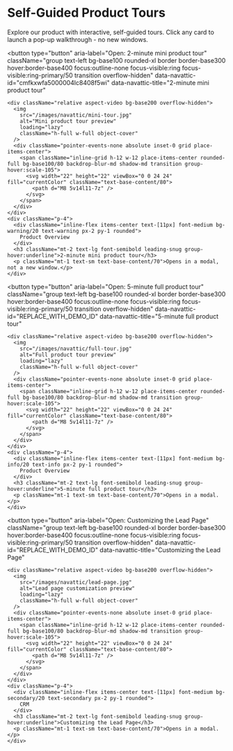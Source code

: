 
# Self-Guided Product Tours

Explore our product with interactive, self-guided tours. Click any card to launch a pop-up walkthrough - no new windows.

<Script src="https://cdn.navattic.com/js/embed.umd.js" strategy="afterInteractive" />

<Script id="navattic-popup-init" strategy="afterInteractive">
{[
"(function(){",
"  function ready(fn){ if (document.readyState !== 'loading') fn(); else document.addEventListener('DOMContentLoaded', fn); }",
"  ready(function(){",
"    function boot(){",
"      if (!(window && window.NavatticEmbed && window.NavatticEmbed.initPopup)) { setTimeout(boot, 120); return; }",
"      var nodes = document.querySelectorAll('[data-navattic-id]');",
"      for (var i=0; i<nodes.length; i++){",
"        var el = nodes[i];",
"        var id = el.getAttribute('data-navattic-id');",
"        var title = el.getAttribute('data-navattic-title') || 'Product tour';",
"        var url = 'https://capture.navattic.com/' + id;",
"        try { window.NavatticEmbed.initPopup(url, { title: title, preload: false }); } catch(e) {}",
"        el.addEventListener('click', function(evt){",
"          var btn = evt.currentTarget;",
"          var id2 = btn.getAttribute('data-navattic-id');",
"          var url2 = 'https://capture.navattic.com/' + id2;",
"          if (window && window.NavatticEmbed && window.NavatticEmbed.openPopup) {",
"            window.NavatticEmbed.openPopup(url2);",
"          }",
"        });",
"      }",
"    }",
"    boot();",
"  });",
"})();"
].join("\n")}
</Script>

<div className="grid grid-cols-1 md:grid-cols-2 lg:grid-cols-3 gap-6">

  <button
    type="button"
    aria-label="Open: 2-minute mini product tour"
    className="group text-left bg-base100 rounded-xl border border-base300 hover:border-base400 focus:outline-none focus-visible:ring focus-visible:ring-primary/50 transition overflow-hidden"
    data-navattic-id="cmfkxwfa5000004lc8408f5wi"
    data-navattic-title="2-minute mini product tour"
  >
    <div className="relative aspect-video bg-base200 overflow-hidden">
      <img
        src="/images/navattic/mini-tour.jpg"
        alt="Mini product tour preview"
        loading="lazy"
        className="h-full w-full object-cover"
      />
      <div className="pointer-events-none absolute inset-0 grid place-items-center">
        <span className="inline-grid h-12 w-12 place-items-center rounded-full bg-base100/80 backdrop-blur-md shadow-md transition group-hover:scale-105">
          <svg width="22" height="22" viewBox="0 0 24 24" fill="currentColor" className="text-base-content/80">
            <path d="M8 5v14l11-7z" />
          </svg>
        </span>
      </div>
    </div>
    <div className="p-4">
      <div className="inline-flex items-center text-[11px] font-medium bg-warning/20 text-warning px-2 py-1 rounded">
        Product Overview
      </div>
      <h3 className="mt-2 text-lg font-semibold leading-snug group-hover:underline">2-minute mini product tour</h3>
      <p className="mt-1 text-sm text-base-content/70">Opens in a modal, not a new window.</p>
    </div>
  </button>

  <button
    type="button"
    aria-label="Open: 5-minute full product tour"
    className="group text-left bg-base100 rounded-xl border border-base300 hover:border-base400 focus:outline-none focus-visible:ring focus-visible:ring-primary/50 transition overflow-hidden"
    data-navattic-id="REPLACE_WITH_DEMO_ID"
    data-navattic-title="5-minute full product tour"
  >
    <div className="relative aspect-video bg-base200 overflow-hidden">
      <img
        src="/images/navattic/full-tour.jpg"
        alt="Full product tour preview"
        loading="lazy"
        className="h-full w-full object-cover"
      />
      <div className="pointer-events-none absolute inset-0 grid place-items-center">
        <span className="inline-grid h-12 w-12 place-items-center rounded-full bg-base100/80 backdrop-blur-md shadow-md transition group-hover:scale-105">
          <svg width="22" height="22" viewBox="0 0 24 24" fill="currentColor" className="text-base-content/80">
            <path d="M8 5v14l11-7z" />
          </svg>
        </span>
      </div>
    </div>
    <div className="p-4">
      <div className="inline-flex items-center text-[11px] font-medium bg-info/20 text-info px-2 py-1 rounded">
        Product Overview
      </div>
      <h3 className="mt-2 text-lg font-semibold leading-snug group-hover:underline">5-minute full product tour</h3>
      <p className="mt-1 text-sm text-base-content/70">Opens in a modal.</p>
    </div>
  </button>

  <button
    type="button"
    aria-label="Open: Customizing the Lead Page"
    className="group text-left bg-base100 rounded-xl border border-base300 hover:border-base400 focus:outline-none focus-visible:ring focus-visible:ring-primary/50 transition overflow-hidden"
    data-navattic-id="REPLACE_WITH_DEMO_ID"
    data-navattic-title="Customizing the Lead Page"
  >
    <div className="relative aspect-video bg-base200 overflow-hidden">
      <img
        src="/images/navattic/lead-page.jpg"
        alt="Lead page customization preview"
        loading="lazy"
        className="h-full w-full object-cover"
      />
      <div className="pointer-events-none absolute inset-0 grid place-items-center">
        <span className="inline-grid h-12 w-12 place-items-center rounded-full bg-base100/80 backdrop-blur-md shadow-md transition group-hover:scale-105">
          <svg width="22" height="22" viewBox="0 0 24 24" fill="currentColor" className="text-base-content/80">
            <path d="M8 5v14l11-7z" />
          </svg>
        </span>
      </div>
    </div>
    <div className="p-4">
      <div className="inline-flex items-center text-[11px] font-medium bg-secondary/20 text-secondary px-2 py-1 rounded">
        CRM
      </div>
      <h3 className="mt-2 text-lg font-semibold leading-snug group-hover:underline">Customizing the Lead Page</h3>
      <p className="mt-1 text-sm text-base-content/70">Opens in a modal.</p>
    </div>
  </button>

</div>
